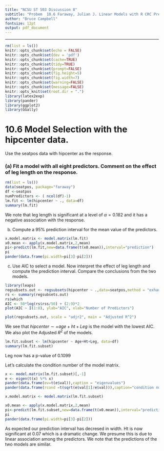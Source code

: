 ```yaml
---
title: "NCSU ST 503 Discussion 8"
subtitle: "Probem  10.6 Faraway, Julian J. Linear Models with R CRC Press."
author: "Bruce Campbell"
fontsize: 12pt
output: pdf_document
---
```


---
```r
rm(list = ls())
knitr::opts_chunk$set(echo = FALSE)
knitr::opts_chunk$set(dev = 'pdf')
knitr::opts_chunk$set(cache=TRUE)
knitr::opts_chunk$set(tidy=TRUE)
knitr::opts_chunk$set(prompt=FALSE)
knitr::opts_chunk$set(fig.height=5)
knitr::opts_chunk$set(fig.width=7)
knitr::opts_chunk$set(warning=FALSE)
knitr::opts_chunk$set(message=FALSE)
knitr::opts_knit$set(root.dir = ".")
library(latex2exp)   
library(pander)
library(ggplot2)
library(GGally)
```

# 10.6 Model Selection with the hipcenter data.

Use the seatpos data with hipcenter as the response. 

### (a) Fit a model with all eight predictors.  Comment on the effect of leg length on the response. 

```r
rm(list = ls())
data(seatpos, package="faraway")
df <-seatpos 
numPredictors <- ( ncol(df)-1)
lm.fit <- lm(hipcenter ~ ., data=df)
summary(lm.fit)
```

We note that leg length is significant at a level of $\alpha=0.182$ and it has a negative association with the response.   

(b) Compute a 95% prediction interval for the mean value of the predictors. 

```r
x.model.matrix <- model.matrix(lm.fit)
x0.mean <- apply(x.model.matrix,2,mean)
pi<-predict(lm.fit,new=data.frame(t(x0.mean)),interval="prediction")
pi
pander(data.frame(pi.width=pi[3]-pi[2]))
```

(c) Use AIC to select a model. Now interpret the effect of leg length and compute the prediction interval. Compare the conclusions from the two models.
 
```r
library(leaps) 
regsubsets.out <- regsubsets(hipcenter ~ .,data=seatpos,method = "exhaustive",nvmax=8) 
rs <- summary(regsubsets.out) 
rs$which
AIC <- 50*log(rs$rss/50) + (2:9)*2
plot(AIC ~ I(1:8), ylab="AIC", xlab="Number of Predictors")

plot(regsubsets.out, scale = "adjr2", main = "Adjusted R^2")
```

We see that $hipcenter \sim + age + ht + Leg$ is the model with the lowest AIC.  We also plot the Adjusted $R^2$ of the models.

```r
lm.fit.subset <- lm(hipcenter ~ Age+Ht+Leg, data=df)
summary(lm.fit.subset)
```
Leg now has a p-value of $0.1099$

Let's calculate the condition number of the model matrix.

```r
x <- model.matrix(lm.fit.subset)[,-1]
e <- eigen(t(x) %*% x)
pander(data.frame(ev=t(e$val)),caption = "eigenvalues")
pander(data.frame(rcond =t(sqrt(e$val[1]/e$val))),caption="condition numbers")
```


```r
x.model.matrix <- model.matrix(lm.fit.subset)

x0.mean <- apply(x.model.matrix,2,mean)
pi<-predict(lm.fit.subset,new=data.frame(t(x0.mean)),interval="prediction")
pi
pander(data.frame(pi.width=pi[3]-pi[2]))
```
As expected our prediction interval has decresed in width. Ht is now significant at $0.07$ which is a dramatic change. We presume this is due to linear association among the predictors. We note that the predictions of the two models are similar.


